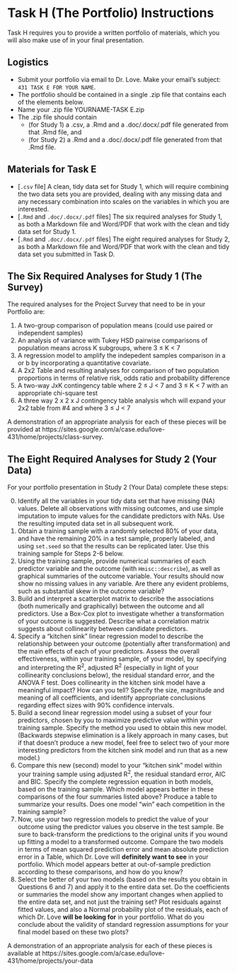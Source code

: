 # Task H (The Portfolio) Instructions {#taskH}

Task H requires you to provide a written portfolio of materials, which you will also make use of in your final presentation. 

## Logistics

- Submit your portfolio via email to Dr. Love. Make your email's subject: `431 TASK E FOR YOUR NAME`.
- The portfolio should be contained in a single .zip file that contains each of the elements below. 
- Name your .zip file YOURNAME-TASK E.zip
- The .zip file should contain 
    + (for Study 1) a .csv, a .Rmd and a .doc/.docx/.pdf file generated from that .Rmd file, and 
    + (for Study 2) a .Rmd and a .doc/.docx/.pdf file generated from that .Rmd file.

## Materials for Task E

- [`.csv` file] A clean, tidy data set for Study 1, which will require combining the two data sets you are provided, dealing with any missing data and any necessary combination into scales on the variables in which you are interested.
- [`.Rmd` and `.doc/.docx/.pdf` files] The six required analyses for Study 1, as both a Markdown file and Word/PDF that work with the clean and tidy data set for Study 1.
- [`.Rmd` and `.doc/.docx/.pdf` files] The eight required analyses for Study 2, as both a Markdown file and Word/PDF that work with the clean and tidy data set you submitted in Task D.

## The Six Required Analyses for Study 1 (The Survey)

The required analyses for the Project Survey that need to be in your Portfolio are:

1. A two-group comparison of population means (could use paired or independent samples)
2. An analysis of variance with Tukey HSD pairwise comparisons of population means across K subgroups, where 3 $\leq$ K < 7
3. A regression model to amplify the indepedent samples comparison in a or b by incorporating a quantitative covariate.
4. A 2x2 Table and resulting analyses for comparison of two population proportions in terms of relative risk, odds ratio and probability difference
5. A two-way JxK contingency table where 2 $\leq$ J < 7 and 3 $\leq$ K < 7 with an appropriate chi-square test
6. A three way 2 x 2 x J contingency table analysis whch will expand your 2x2 table from #4 and where 3 $\leq$ J < 7

A demonstration of an appropriate analysis for each of these pieces will be provided at https://sites.google.com/a/case.edu/love-431/home/projects/class-survey.

\newpage

## The Eight Required Analyses for Study 2 (Your Data)

For your portfolio presentation in Study 2 (Your Data) complete these steps:

0. Identify all the variables in your tidy data set that have missing (NA) values. Delete all observations with missing outcomes, and use simple imputation to impute values for the candidate predictors with NAs. Use the resulting imputed data set in all subsequent work.
1. Obtain a training sample with a randomly selected 80% of your data, and have the remaining 20% in a test sample, properly labeled, and using `set.seed` so that the results can be replicated later. Use this training sample for Steps 2-6 below.
2. Using the training sample, provide numerical summaries of each predictor variable and the outcome (with `Hmisc::describe`), as well as graphical summaries of the outcome variable. Your results should now show no missing values in any variable. Are there any evident problems, such as substantial skew in the outcome variable?
3. Build and interpret a scatterplot matrix to describe the associations (both numerically and graphically) between the outcome and all predictors. Use a Box-Cox plot to investigate whether a transformation of your outcome is suggested. Describe what a correlation matrix suggests about collinearity between candidate predictors.
4. Specify a "kitchen sink" linear regression model to describe the relationship between your outcome (potentially after transformation) and the main effects of each of your predictors. Assess the overall effectiveness, within your training sample, of your model, by specifying and interpreting the R^2^, adjusted R^2^ (especially in light of your collinearity conclusions below), the residual standard error, and the ANOVA F test. Does collinearity in the kitchen sink model have a meaningful impact? How can you tell? Specify the size, magnitude and meaning of all coefficients, and identify appropriate conclusions regarding effect sizes with 90% confidence intervals.
5. Build a second linear regression model using a subset of your four predictors, chosen by you to maximize predictive value within your training sample. Specify the method you used to obtain this new model. (Backwards stepwise elimination is a likely approach in many cases, but if that doesn't produce a new model, feel free to select two of your more interesting predictors from the kitchen sink model and run that as a new model.)
6. Compare this new (second) model to your "kitchen sink" model within your training sample using adjusted R^2^, the residual standard error, AIC and BIC. Specify the complete regression equation in both models, based on the training sample. Which model appears better in these comparisons of the four summaries listed above? Produce a table to summarize your results. Does one model "win" each competition in the training sample?
7. Now, use your two regression models to predict the value of your outcome using the predictor values you observe in the test sample. Be sure to back-transform the predictions to the original units if you wound up fitting a model to a transformed outcome. Compare the two models in terms of mean squared prediction error and mean absolute prediction error in a Table, which Dr. Love will **definitely want to see** in your portfolio. Which model appears better at out-of-sample prediction according to these comparisons, and how do you know?
8. Select the better of your two models (based on the results you obtain in Questions 6 and 7) and apply it to the entire data set. Do the coefficients or summaries the model show any important changes when applied to the entire data set, and not just the training set? Plot residuals against fitted values, and also a Normal probability plot of the residuals, each of which Dr. Love **will be looking for** in your portfolio. What do you conclude about the validity of standard regression assumptions for your final model based on these two plots?

A demonstration of an appropriate analysis for each of these pieces is available at https://sites.google.com/a/case.edu/love-431/home/projects/your-data